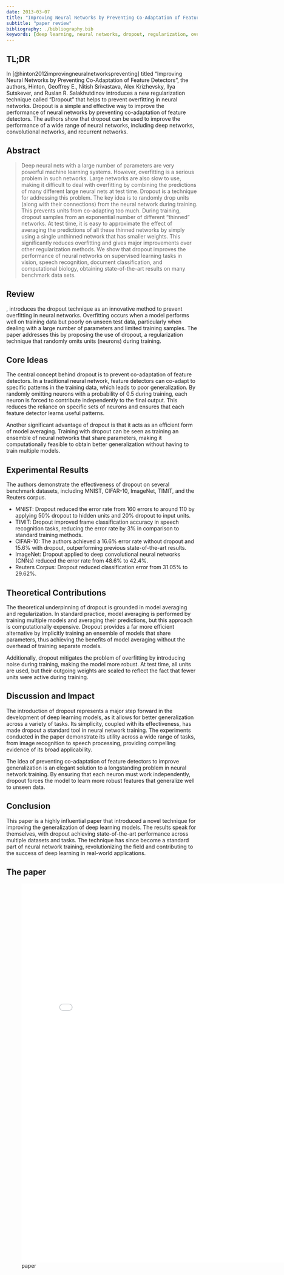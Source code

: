 ```yaml
---
date: 2013-03-07
title: "Improving Neural Networks by Preventing Co-Adaptation of Feature Detectors"
subtitle: "paper review"
bibliography: ./bibliography.bib
keywords: [deep learning, neural networks, dropout, regularization, overfitting]
---
```


## TL;DR

In [@hinton2012improvingneuralnetworkspreventing] titled "Improving Neural Networks by Preventing Co-Adaptation of Feature Detectors", the authors, Hinton, Geoffrey E., Nitish Srivastava, Alex Krizhevsky, Ilya Sutskever, and Ruslan R. Salakhutdinov introduces a new regularization technique called "Dropout" that helps to prevent overfitting in neural networks. Dropout is a simple and effective way to improve the performance of neural networks by preventing co-adaptation of feature detectors. The authors show that dropout can be used to improve the performance of a wide range of neural networks, including deep networks, convolutional networks, and recurrent networks.

## Abstract

> Deep neural nets with a large number of parameters are very powerful machine learning systems. However, overfitting is a serious problem in such networks. Large networks are also slow to use, making it difficult to deal with overfitting by combining the predictions of many different large neural nets at test time. Dropout is a technique for addressing this problem. The key idea is to randomly drop units (along with their connections) from the neural network during training. This prevents units from co-adapting too much. During training, dropout samples from an exponential number of different “thinned” networks. At test time, it is easy to approximate the effect of averaging the predictions of all these thinned networks by simply using a single unthinned network that has smaller weights. This significantly reduces overfitting and gives major improvements over other regularization methods. We show that dropout improves the performance of neural networks on supervised learning tasks in vision, speech recognition, document classification, and computational biology, obtaining state-of-the-art results on many benchmark data sets.

## Review

  , introduces the dropout technique as an innovative method to prevent overfitting in neural networks. Overfitting occurs when a model performs well on training data but poorly on unseen test data, particularly when dealing with a large number of parameters and limited training samples. The paper addresses this by proposing the use of dropout, a regularization technique that randomly omits units (neurons) during training.

## Core Ideas 

The central concept behind dropout is to prevent co-adaptation of feature detectors. In a traditional neural network, feature detectors can co-adapt to specific patterns in the training data, which leads to poor generalization. By randomly omitting neurons with a probability of 0.5 during training, each neuron is forced to contribute independently to the final output. This reduces the reliance on specific sets of neurons and ensures that each feature detector learns useful patterns.

Another significant advantage of dropout is that it acts as an efficient form of model averaging. Training with dropout can be seen as training an ensemble of neural networks that share parameters, making it computationally feasible to obtain better generalization without having to train multiple models.

## Experimental Results

The authors demonstrate the effectiveness of dropout on several benchmark datasets, including MNIST, CIFAR-10, ImageNet, TIMIT, and the Reuters corpus.

- MNIST: Dropout reduced the error rate from 160 errors to around 110 by applying 50% dropout to hidden units and 20% dropout to input units. 
- TIMIT: Dropout improved frame classification accuracy in speech recognition tasks, reducing the error rate by 3% in comparison to standard training methods.
-  CIFAR-10: The authors achieved a 16.6% error rate without dropout and 15.6% with dropout, outperforming previous state-of-the-art results.
- ImageNet: Dropout applied to deep convolutional neural networks (CNNs) reduced the error rate from 48.6% to 42.4%.
- Reuters Corpus: Dropout reduced classification error from 31.05% to 29.62%. 

## Theoretical Contributions

The theoretical underpinning of dropout is grounded in model averaging and regularization. In standard practice, model averaging is performed by training multiple models and averaging their predictions, but this approach is computationally expensive. Dropout provides a far more efficient alternative by implicitly training an ensemble of models that share parameters, thus achieving the benefits of model averaging without the overhead of training separate models.

Additionally, dropout mitigates the problem of overfitting by introducing noise during training, making the model more robust. At test time, all units are used, but their outgoing weights are scaled to reflect the fact that fewer units were active during training.

## Discussion and Impact

The introduction of dropout represents a major step forward in the development of deep learning models, as it allows for better generalization across a variety of tasks. Its simplicity, coupled with its effectiveness, has made dropout a standard tool in neural network training. The experiments conducted in the paper demonstrate its utility across a wide range of tasks, from image recognition to speech processing, providing compelling evidence of its broad applicability.

The idea of preventing co-adaptation of feature detectors to improve generalization is an elegant solution to a longstanding problem in neural network training. By ensuring that each neuron must work independently, dropout forces the model to learn more robust features that generalize well to unseen data.

## Conclusion

This paper is a highly influential paper that introduced a novel technique for improving the generalization of deep learning models. The results speak for themselves, with dropout achieving state-of-the-art performance across multiple datasets and tasks. The technique has since become a standard part of neural network training, revolutionizing the field and contributing to the success of deep learning in real-world applications.

## The paper

![paper](./paper.pdf){.col-page width=800px height=1000px}
